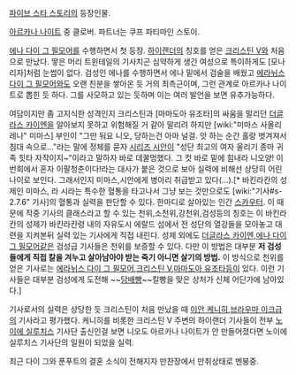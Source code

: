 [[파이브 스타 스토리]]의 등장인물.

[[아르카나 나이트]] 중 클로버. 파트너는 쿠프 파티마인 스토이.

[[에나 다이 그 필모어]]를 수행하면서 첫 등장. [[하이랜더]]의 칭호를 얻은 [[크리스틴 V]]와 처음으로 만났다. 땋은 머리 트윈테일의 기사치곤 심약하게 생긴 여성으로 특이하게도 [모나리자]처럼 눈썹이 없다. 검성인 에나를 수행하면서 에나 밑에서 검술을 배웠고 [[에라뉘스 다이 그 필모어]]와도 오랜 친분을 쌓아온 듯 거의 최측근이며, 그런 관계로 아르카나 나이트로 뽑힌 듯 하다. 그를 사모하고 있는 듯하며 이는 여러 발언을 보면 유추가능하다.

여담이지만 좀 고지식한 성격인지 크리스틴과 [마마도아 유조타]의 싸움을 말리던 [[더글라스 카이엔]]을 알아보지 못하고 위험해질 거 같아 말리려 하지만 [wiki:"미마스 사올리레나" 미마스] 부인이 "그만 둬요 니오, 당하는건 아마 널걸. 앗 하는 순간 홀랑 벗겨져서 침대 속으로..."라는 말에 정체를 묻자 [[시리즈 시안]]이 "성단 최고의 여자 울리기 종마 귀족 힛타 자작이지~"이라고 말하자 바로 데꿀멍했다. 그 컷 바로 밑에 힘내라 니오양! 이번회에서 혼자 이팔청춘이다!라는 대사가 붙은 것으로 보아 실력에 비해선 상당히 어린 나이로 보인다. 그래서인지 미마스,시안에게 병아리 취급받고 있다(...).[* 바킨라칸의 성제인 미마스, 라 시라는 특수한 혈통을 타고나서 그냥 보는 것만으로도 [wiki:"기사#s-2.7.6" 기사]의 혈통과 실력을 판단할 수 있다. 한마디로 살아있는 인간 [[스카우터]]. 이 때문에 작중 기사의 클래스라고 할 수 있는 천위,소천위,강천위,검성등의 칭호는 이 바킨라칸의 성제가 바킨라칸령 내의 자유도시 에랄드 섬에서 전 성단의 열강들을 모아놓고 대련을 지켜본뒤 실력 있는 기사에게 직접 내린다. 성제 외에도 [[더글라스 카이엔]],[[에나 다이 그 필모어]]같은 검성급 기사들은 천위를 보증할 수 있다. 다만 이 방법은 대부분 '''저 검성들에게 직접 칼을 겨누고 살아남아야 받는 죽기 아니면 살기의 방법.''' 이 방식으로 천위를 얻은 기사로는 [[에라뉘스 다이 그 필모어]],[[크리스틴 V]],[[마마도아 유조타]]등이 있다. 이런 기사들은 대부분 검성에게 도전해 ~~[[담배빵]]~~칼빵을 맞은 상처가 신체 어딘가에 남아있다.]

기사로서의 실력은 상당한 듯 크리스틴이 처음 만났을 때 [[이안 케니히]],[[브라우마 이크]]급의 기사라고 평가했다. 케니히를 비롯한 크리스틴 V 주변의 하이랜더 기사들이 전부 [[노이에 실루치스]] 기사단 출신인걸 보면 니오도 아르카나 나이트가 안 만들어졌다면 노이에 실루치스 기사단의 일원이 되었을 실력.

최근 다이 그와 푼푸트의 결혼 소식이 전해지자 만찬장에서 만취상태로 멘붕중.
